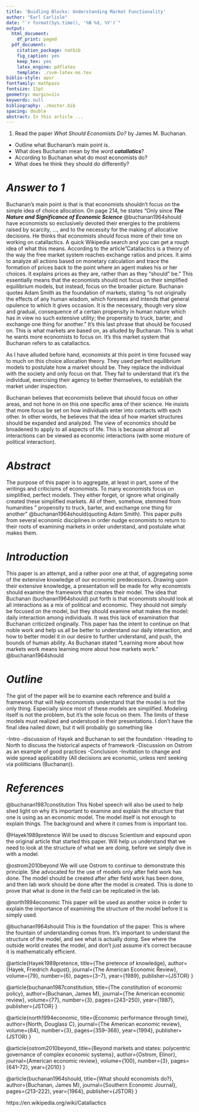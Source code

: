 ---
title: 'Buidling Blocks: Understanding Market Functionality'
author: "Earl Carlisle"
date: "`r format(Sys.time(), '%B %d, %Y')`"
output:
  html_document:
    df_print: paged
  pdf_document:
    citation_package: natbib
    fig_caption: yes
    keep_tex: yes
    latex_engine: pdflatex
    template: ./svm-latex-ms.tex
biblio-style: apsr
fontfamily: mathpazo
fontsize: 11pt
geometry: margin=1in
keywords: null
bibliography: ./master.bib
spacing: double
abstract: In this article ...
---


1. Read the paper _What Should Economists Do?_ by James M. Buchanan. 
  - Outline what Buchanan's main point is.
  - What does Buchanan mean by the word ___catallatics___?
  - According to Buchanan what do most economists do?
  - What does he think they should do differently?

# *Answer to 1*

Buchanan's main point is that is that economists shouldn't focus on the simple idea of choice allocation. On page 214, he states "Only since ___The Nature and Significance of Economic Science___ @buchanan1964should have economists so exclusively devoted their energies to the problems raised by scarcity, ..., and to the necessity for the making of allocative decisions. He thinks that economists should focus more of their time on working on catallactics. A quick Wikipedia search and you can get a rough idea of what this means. According to the article "Catallactics is a theory of the way the free market system reaches exchange ratios and prices.  It aims to analyze all actions based on monetary calculation and trace the formation of prices back to the point where an agent makes his or her choices. It explains prices as they are, rather than as they "should" be." This essentially means that the economists should not focus on their simplified equilibrium models, but instead, focus on the broader picture. Buchanan quotes Adam Smith as the foundation of markets, stating "is not originally the effects of any human wisdom, which foresees and intends that general opulence to which it gives occasion. It is the necessary, though very slow and gradual, consequence of a certain propensity in human nature which has in view no such extensive utility; the propensity to truck, barter, and exchange one thing for another." It's this last phrase that should be focused on. This is what markets are based on, as alluded by Buchanan. This is what he wants more economists to focus on. It's this market system that Buchanan refers to as catallactics. 

As I have alluded before hand, economists at this point in time focused way to much on this choice allocation theory. They used perfect equilibrium models to postulate how a market should be. They replace the individual with the society and only focus on that. They fail to understand that it's the individual, exercising their agency to better themselves, to establish the market under inspection. 

Buchanan believes that economists believe that should focus on other areas, and not hone in on this one specific area of their science. He insists that more focus be set on how individuals enter into contacts with each other. In other words, he believes that the idea of how market structures should be expanded and analyzed. The view of economics should be broadened to apply to all aspects of life. This is because almost all interactions can be viewed as economic interactions (with some mixture of political interaction). 



# *Abstract*

The purpose of this paper is to aggregate, at least in part, some of the writings and criticisms of economists. To many economists focus on simplified, perfect models. They either forget, or ignore what originally created these simplified markets. All of them, somehow, stemmed from humanities " propensity to truck, barter, and exchange one thing for another" @buchanan1964should(quoting Adam Smith). This paper pulls from several economic disciplines in order nudge economists to return to their roots of examining markets in order understand, and postulate what makes them.

# *Introduction*

This paper is an attempt, and a rather poor one at that, of aggregating some of the extensive knowledge of our economic predecessors. Drawing upon their extensive knowledge, a presentation will be made for why economists should examine the framework that creates their model. The idea that Buchanan (buchanan1964should) put forth is that economists should look at all interactions as a mix of political and economic. They should not simply be focused on the model, but they should examine what makes the model: daily interaction among individuals. It was this lack of examination that Buchanan criticized originally. This paper has the intent to continue on that noble work and help us all be better to understand our daily interaction, and how to better model it in our desire to further understand, and push, the bounds of human ability. As Buchanan stated "Learning more about how markets work means learning more about how markets work." @buchanan1964should

# *Outline*

The gist of the paper will be to examine each reference and build a framework that will help economists understand that the model is not the only thing. Especially since most of these models are simplified. Modeling itself is not the problem, but it's the sole focus on them. The limits of these models must realized and understood in their presentations. I don't have the final idea nailed down, but it will probably go something like

-Intro 
-discussion of Hayek and Buchanan to set the foundation 
-Heading to North to discuss the historical aspects of framework 
-Discussion on Ostrom as an example of good practices 
-Conclusion 
-Invitation to change and wide spread applicability (All decisions are economic, unless rent seeking via polilticians (Buchanan)).

# *References*

@buchanan1987constitution This Nobel speech will also be used to help shed light on why it's important to examine and explain the structure that one is using as an economic model. The model itself is not enough to explain things. The background and where it comes from is important too.

@Hayek1989pretence Will be used to discuss Scientism and expound upon the original article that started this paper. Will help us understand that we need to look at the structure of what we are doing, before we simply dive in with a model.

@ostrom2010beyond We will use Ostrom to continue to demonstrate this principle. She advocated for the use of models only after field work has done. The model should be created after after field work has been done, and then lab work should be done after the model is created. This is done to prove that what is done in the field can be replicated in the lab.

@north1994economic This paper will be used as another voice in order to explain the importance of examining the structure of the model before it is simply used.

@buchanan1964should This is the foundation of the paper. This is where the fountain of understanding comes from. It's important to understand the structure of the model, and see what is actually doing. See where the outside world creates the model, and don't just assume it's correct because it is mathematically efficient.

@article{Hayek1989pretence, title={The pretence of knowledge}, author={Hayek, Friedrich August}, journal={The American Economic Review}, volume={79}, number={6}, pages={3--7}, year={1989}, publisher={JSTOR} }

@article{buchanan1987constitution, title={The constitution of economic policy}, author={Buchanan, James M}, journal={The American economic review}, volume={77}, number={3}, pages={243--250}, year={1987}, publisher={JSTOR} }

@article{north1994economic, title={Economic performance through time}, author={North, Douglass C}, journal={The American economic review}, volume={84}, number={3}, pages={359--368}, year={1994}, publisher={JSTOR} }

@article{ostrom2010beyond, title={Beyond markets and states: polycentric governance of complex economic systems}, author={Ostrom, Elinor}, journal={American economic review}, volume={100}, number={3}, pages={641--72}, year={2010} }

@article{buchanan1964should, title={What should economists do?}, author={Buchanan, James M}, journal={Southern Economic Journal}, pages={213--222}, year={1964}, publisher={JSTOR} }

https://en.wikipedia.org/wiki/Catallactics

<!--
# References
\setlength{\parindent}{-0.2in}
\setlength{\leftskip}{0.2in}
\setlength{\parskip}{8pt}
\vspace*{-0.2in}
\noindent
-->

